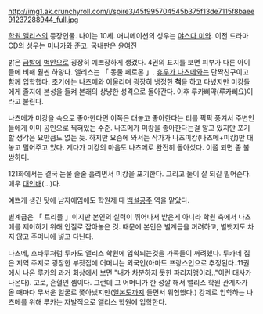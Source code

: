 http://img1.ak.crunchyroll.com/i/spire3/45f995704545b375f13de7115f8baee91237288944_full.jpg

[[학원 앨리스]]의 등장인물. 나이는 10세. 애니메이션의 성우는 [[야스다 미와]]. 이전 드라마 CD의 성우는 [[미나가와 준코]]. 국내판은 [[윤여진]]

밝은 [[금발]]에 [[벽안]]으로 굉장히 예쁘장하게 생겼다. 4권의 표지를 보면 피부가 다른 아이들에 비해 훨씬 하얗다. 앨리스는 「 동물 페로몬 」. [[휴우가 나츠메]]와는 단짝친구이고 함께 입학했다. 초기에는 나츠메와 어울리며 굉장히 냉정한 '''척'''을 하고 다녔지만 미캉들에게 졸지에 본성을 들켜 본래의 상냥한 성격으로 돌아간다. 이후 루카삐약(루카삐요)이라고 불린다.

나츠메가 미캉을 속으로 좋아한다면 이쪽은 대놓고 좋아한다는 티를 팍팍 풍겨서 주변인들에게 이미 공인으로 찍혀있는 수준. 나츠메가 미캉을 좋아한다는걸 알고 있지만 포기할 생각은 요만큼도 없는 듯. 하지만 요즘에 와서는 작가가 나츠미캉(나츠메+미캉)만 대놓고 밀어주고 있다. 게다가 미캉의 마음도 나츠메로 완전히 돌아섰다. 이쯤 되면 좀 불쌍하다.

121화에서는 결국 눈물 줄줄 흘리면서 미캉을 포기한다. 그리고 둘이 잘 되길 빌어준다. 매우 [[대인배]](...)다.


예쁘게 생긴 탓에 남자애임에도 학원제 때 [[백설공주]] 역을 맡았다.

별계급은 「 트리플 」이지만 본인의 실력이 뛰어나서 받은게 아니라 학원 측에서 나츠메를 제어하기 위해 인질로 잡아놓은 것. 때문에 본인은 별계급을 꺼려하고, 별뱃지도 차지 않고 주머니에 넣고 다닌다.

나츠메, 호타루처럼 루카도 앨리스 학원에 입학되는것을 가족들이 꺼려했다. 루카네 집은 지역 주지로 굉장한 부잣집에 어머니는 외국인(아마도 프랑스인으로 추정된다..11권에서 나온 루카의 과거 회상에서 보면 "내가 차분하지 못한 파리지앵이라.."이런 대사가 나온다). 고로, 혼혈인 셈이다. 그런데 그 어머니가 한 성깔 해서 앨리스 학원 관계자가 올 때마다 무서운 얼굴로 쫓아냈지만([[일본도]]까지 들면서 위협했다.) 강제로 입학하는 나츠메를 위해 루카는 자발적으로 앨리스 학원에 입학한다.
